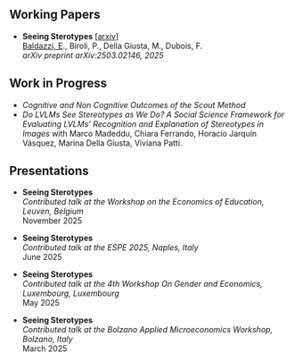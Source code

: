 ## **Working Papers**

-   **Seeing Sterotypes** \[[arxiv](https://arxiv.org/abs/2503.02146)\]\
    [Baldazzi, E]{.underline}., Biroli, P., Della Giusta, M., Dubois, F.\
    *arXiv preprint arXiv:2503.02146, 2025*

## **Work in Progress**

- *Cognitive and Non Cognitive Outcomes of the Scout Method*
- *Do LVLMs See Stereotypes as We Do? A Social Science Framework for Evaluating LVLMs’ Recognition and Explanation of Stereotypes in Images* with Marco Madeddu, Chiara Ferrando, Horacio Jarquín Vásquez, Marina Della Giusta, Viviana Patti.


## **Presentations**

- **Seeing Sterotypes**\
  *Contributed talk at the [Workshop on the Economics of Education](https://feb.kuleuven.be/drc/LEER/bridge-project/workshop-on-the-economics-of-education){style="text-decoration: none"}, Leuven, Belgium\
  *November 2025

- **Seeing Sterotypes**\
  *Contributed talk at the [ESPE 2025](https://www.espe2025naples.com/){style="text-decoration: none"}, Naples, Italy\
  *June 2025

- **Seeing Sterotypes**\
  *Contributed talk at the [4th Workshop On Gender and Economics](https://inomics.com/conference/call-for-papers-4th-workshop-on-gender-and-economics-1547797#:~:text=The%20fourth%20edition%20of%20the,on%2022%2D23%20May%202025.){style="text-decoration: none"}, Luxembourg, Luxembourg\
  *May 2025

- **Seeing Sterotypes**\
  *Contributed talk at the [Bolzano Applied Microeconomics Workshop](https://www.unibz.it/en/events/bolzano-applied-microeconomics-workshop-2025){style="text-decoration: none"}, Bolzano, Italy\
  *March 2025